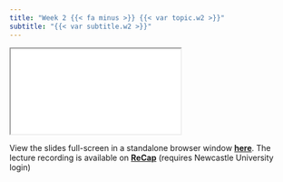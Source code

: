 ```yaml
---
title: "Week 2 {{< fa minus >}} {{< var topic.w2 >}}"
subtitle: "{{< var subtitle.w2 >}}"
---
```


:::{.column-page-right}

```{=html}
<iframe class="slide-deck" src="../../{{< var slides.w2 >}}"></iframe>
```

View the slides full-screen in a standalone browser window [**here**]({{< var slides.w2 >}}){target="_blank"}. The lecture recording is available on [**ReCap**](https://campus.recap.ncl.ac.uk/Panopto/Pages/Sessions/List.aspx#folderID=%22699937e9-4554-40ed-8e00-af8d00092271%22){target="_blank"} (requires Newcastle University login)
:::
